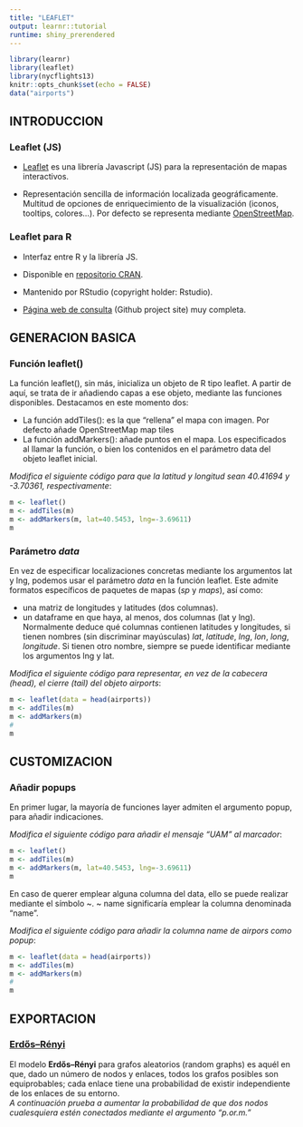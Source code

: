 ```yaml
---
title: "LEAFLET"
output: learnr::tutorial
runtime: shiny_prerendered
---
```


```r
library(learnr)
library(leaflet)
library(nycflights13)
knitr::opts_chunk$set(echo = FALSE)
data("airports")
```


## INTRODUCCION

### Leaflet (JS)

- <a href="https://leafletjs.com" target="_blank">Leaflet</a> es una librería Javascript (JS) para la representación de mapas interactivos.

- Representación sencilla de información localizada geográficamente. Multitud de opciones de enriquecimiento de la visualización (iconos, tooltips, colores...). Por defecto se representa mediante <a href="https://www.openstreetmap.org" target="_blank">OpenStreetMap</a>.


### Leaflet para R

- Interfaz entre R y la librería JS.

- Disponible en <a href="https://cran.r-project.org/web/packages/leaflet/index.html" target="_blank">repositorio CRAN</a>.

- Mantenido por RStudio (copyright holder: Rstudio).

- <a href="http://rstudio.github.io/leaflet/" target="_blank">Página web de consulta</a> (Github project site) muy completa.

## GENERACION BASICA

### Función leaflet()

La función leaflet(), sin más, inicializa un objeto de R tipo leaflet. A partir de aquí, se trata de ir añadiendo capas a ese objeto, mediante las funciones disponibles. Destacamos en este momento dos:

- La función addTiles(): es la que "rellena" el mapa con imagen. Por defecto añade OpenStreetMap map tiles
- La función addMarkers(): añade puntos en el mapa. Los especificados al llamar la función, o bien los contenidos en el parámetro data del objeto leaflet inicial.

*Modifica el siguiente código para que la latitud y longitud sean 40.41694 y -3.70361, respectivamente*:

```r
m <- leaflet()
m <- addTiles(m)
m <- addMarkers(m, lat=40.5453, lng=-3.69611)
m
```

### Parámetro *data*

En vez de especificar localizaciones concretas mediante los argumentos lat y lng, podemos usar el parámetro *data* en la función leaflet. Este admite formatos específicos de paquetes de mapas (*sp* y *maps*), así como:  


- una matriz de longitudes y latitudes (dos columnas).  
- un dataframe en que haya, al menos, dos columnas (lat y lng). Normalmente deduce qué columnas contienen latitudes y longitudes, si tienen nombres (sin discriminar mayúsculas) *lat*, *latitude*, *lng*, *lon*, *long*, *longitude*. Si tienen otro nombre, siempre se puede identificar mediante los argumentos lng y lat.

*Modifica el siguiente código para representar, en vez de la cabecera (head), el cierre (tail) del objeto airports*:

```r
m <- leaflet(data = head(airports))
m <- addTiles(m)
m <- addMarkers(m)
# 
m
```

## CUSTOMIZACION

### Añadir popups

En primer lugar, la mayoría de funciones layer admiten el argumento popup, para añadir indicaciones.

*Modifica el siguiente código para añadir el mensaje "UAM" al marcador*:

```r
m <- leaflet()
m <- addTiles(m)
m <- addMarkers(m, lat=40.5453, lng=-3.69611)
m
```

En caso de querer emplear alguna columna del data, ello se puede realizar mediante el símbolo ~. ~ name significaría emplear la columna denominada "name".

*Modifica el siguiente código para añadir la columna name de airpors como popup*:

```r
m <- leaflet(data = head(airports))
m <- addTiles(m)
m <- addMarkers(m)
# 
m
```


## EXPORTACION

### <a href="https://igraph.org/r/doc/erdos.renyi.game.html" target="_blank">Erdős–Rényi</a>

El modelo **Erdős–Rényi** para grafos aleatorios (random graphs) es aquél en que, dado un número de nodos y enlaces, todos los grafos posibles son equiprobables; cada enlace tiene una probabilidad de existir independiente de los enlaces de su entorno.
<br>*A continuación prueba a aumentar la probabilidad de que dos nodos cualesquiera estén conectados mediante el argumento "p.or.m."*
